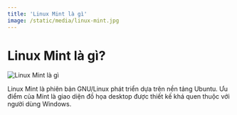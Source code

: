 ```yaml
---
title: 'Linux Mint là gì'
image: /static/media/linux-mint.jpg
---
```


# Linux Mint là gì?

![Linux Mint là gì](/static/media/linux-mint.jpg)

Linux Mint là phiên bản GNU/Linux phát triển dựa trên nền tảng Ubuntu. Ưu điểm của Mint là giao diện đồ họa desktop được thiết kế khá quen thuộc với người dùng Windows.
